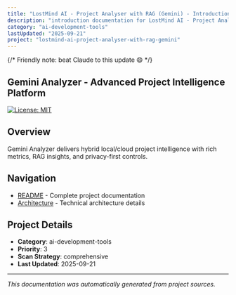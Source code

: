 ```yaml
---
title: "LostMind AI - Project Analyser with RAG (Gemini) - Introduction"
description: "introduction documentation for LostMind AI - Project Analyser with RAG (Gemini)"
category: "ai-development-tools"
lastUpdated: "2025-09-21"
project: "lostmind-ai-project-analyser-with-rag-gemini"
---
```


{/* Friendly note: beat Claude to this update 😄 */}

## Gemini Analyzer - Advanced Project Intelligence Platform

[![License: MIT](https://img.shields.io/badge/License-MIT-yellow.svg)](https://opensource.org/licenses/MIT)

## Overview

Gemini Analyzer delivers hybrid local/cloud project intelligence with rich metrics, RAG insights, and privacy-first controls.

## Navigation

- [README](./readme) - Complete project documentation
- [Architecture](./architecture) - Technical architecture details


## Project Details

- **Category**: ai-development-tools
- **Priority**: 3
- **Scan Strategy**: comprehensive
- **Last Updated**: 2025-09-21

---

*This documentation was automatically generated from project sources.*